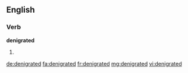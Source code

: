 ==English==

===Verb===
'''denigrated'''

# {{past of|denigrate}}

[[de:denigrated]]
[[fa:denigrated]]
[[fr:denigrated]]
[[mg:denigrated]]
[[vi:denigrated]]